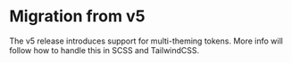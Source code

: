 
<Meta title="Packages/Tokens/Migration/from v5" />

# Migration from v5

The v5 release introduces support for multi-theming tokens. More info will follow how to handle this in SCSS and TailwindCSS.
